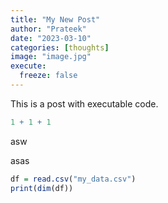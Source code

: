 ```yaml
---
title: "My New Post"
author: "Prateek"
date: "2023-03-10"
categories: [thoughts]
image: "image.jpg"
execute: 
  freeze: false
---
```


This is a post with executable code.

```r
1 + 1 + 1
```

asw

asas

```r
df = read.csv("my_data.csv")
print(dim(df))
```
